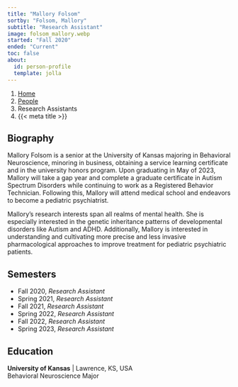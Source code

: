 ```yaml
---
title: "Mallory Folsom"
sortby: "Folsom, Mallory"
subtitle: "Research Assistant"
image: folsom_mallory.webp
started: "Fall 2020"
ended: "Current"
toc: false
about:
  id: person-profile
  template: jolla
---
```


```{=html}
<nav aria-label="breadcrumb">
  <ol class="breadcrumb">
    <li class="breadcrumb-item"><a href="../../index.html">Home</a></li>
    <li class="breadcrumb-item"><a href="../../people.html">People</a></li>
    <li class="breadcrumb-item active">Research Assistants</li>
    <li class="breadcrumb-item active" aria-current="page">{{< meta title >}}</li>
  </ol>
</nav>
```

:::{#person-profile}
## Biography
Mallory Folsom is a senior at the University of Kansas majoring in Behavioral Neuroscience, minoring in business, obtaining a service learning certificate and in the university honors program. Upon graduating in May of 2023, Mallory will take a gap year and complete a graduate certificate in Autism Spectrum Disorders while continuing to work as a Registered Behavior Technician. Following this, Mallory will attend medical school and endeavors to become a pediatric psychiatrist. 

Mallory's research interests span all realms of mental health. She is especially interested in the genetic inheritance patterns of developmental disorders like Autism and ADHD. Additionally, Mallory is interested in understanding and cultivating more precise and less invasive pharmacological approaches to improve treatment for pediatric psychiatric patients.


## Semesters

- Fall 2020, *Research Assistant*
- Spring 2021, *Research Assistant*
- Fall 2021, *Research Assistant*
- Spring 2022, *Research Assistant*
- Fall 2022, *Research Assistant*
- Spring 2023, *Research Assistant*

## Education

**University of Kansas** | Lawrence, KS, USA<br />
Behavioral Neuroscience Major
:::
